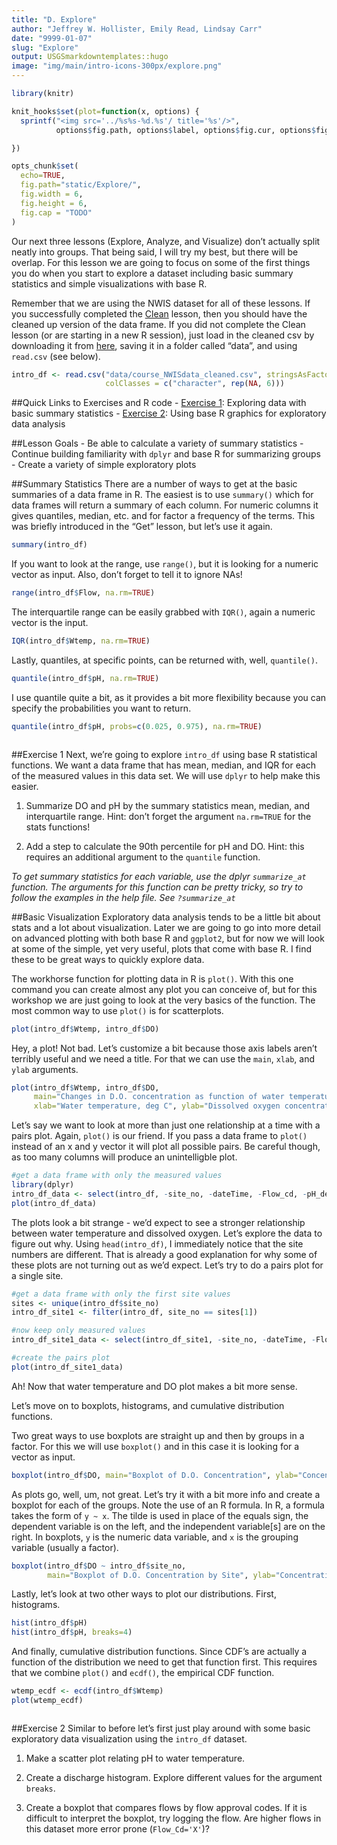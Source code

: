 ```yaml
---
title: "D. Explore"
author: "Jeffrey W. Hollister, Emily Read, Lindsay Carr"
date: "9999-01-07"
slug: "Explore"
output: USGSmarkdowntemplates::hugo
image: "img/main/intro-icons-300px/explore.png"
---
```


```r
library(knitr)

knit_hooks$set(plot=function(x, options) {
  sprintf("<img src='../%s%s-%d.%s'/ title='%s'/>", 
          options$fig.path, options$label, options$fig.cur, options$fig.ext, options$fig.cap)

})

opts_chunk$set(
  echo=TRUE,
  fig.path="static/Explore/",
  fig.width = 6,
  fig.height = 6,
  fig.cap = "TODO"
)
```

Our next three lessons (Explore, Analyze, and Visualize) don't actually split neatly into groups.  That being said, I will try my best, but there will be overlap.  For this lesson we are going to focus on some of the first things you do when you start to explore a dataset including basic summary statistics and simple visualizations with base R.

Remember that we are using the NWIS dataset for all of these lessons. If you successfully completed the [Clean](/intro-curriculum/clean) lesson, then you should have the cleaned up version of the data frame. If you did not complete the Clean lesson (or are starting in a new R session), just load in the cleaned csv by downloading it from [here](/intro-curriculum/data), saving it in a folder called "data", and using `read.csv` (see below).

```r
intro_df <- read.csv("data/course_NWISdata_cleaned.csv", stringsAsFactors = FALSE, 
                     colClasses = c("character", rep(NA, 6)))
```

##Quick Links to Exercises and R code
- [Exercise 1](#exercise-1): Exploring data with basic summary statistics
- [Exercise 2](#exercise-2): Using base R graphics for exploratory data analysis 

##Lesson Goals
- Be able to calculate a variety of summary statistics
- Continue building familiarity with `dplyr` and base R for summarizing groups
- Create a variety of simple exploratory plots

##Summary Statistics
There are a number of ways to get at the basic summaries of a data frame in R.  The easiest is to use `summary()` which for data frames will return a summary of each column.  For numeric columns it gives quantiles, median, etc. and for factor a frequency of the terms.  This was briefly introduced in the "Get" lesson, but let's use it again. 

```r
summary(intro_df)
```

If you want to look at the range, use `range()`, but it is looking for a numeric vector as input. Also, don't forget to tell it to ignore NAs!

```r
range(intro_df$Flow, na.rm=TRUE)
```

The interquartile range can be easily grabbed with `IQR()`, again a numeric vector is the input.

```r
IQR(intro_df$Wtemp, na.rm=TRUE)
```

Lastly, quantiles, at specific points, can be returned with, well, `quantile()`.

```r
quantile(intro_df$pH, na.rm=TRUE)
```

I use quantile quite a bit, as it provides a bit more flexibility because you can specify the probabilities you want to return.

```r
quantile(intro_df$pH, probs=c(0.025, 0.975), na.rm=TRUE)
```

```r
```

##Exercise 1
Next, we're going to explore `intro_df` using base R statistical functions. We want a data frame that has mean, median, and IQR for each of the measured values in this data set. We will use `dplyr` to help make this easier. 

1. Summarize DO and pH by the summary statistics mean, median, and interquartile range. Hint: don't forget the argument `na.rm=TRUE` for the stats functions!

2. Add a step to calculate the 90th percentile for pH and DO. Hint: this requires an additional argument to the `quantile` function. 

*To get summary statistics for each variable, use the dplyr `summarize_at` function. The arguments for this function can be pretty tricky, so try to follow the examples in the help file. See `?summarize_at`*


##Basic Visualization
Exploratory data analysis tends to be a little bit about stats and a lot about visualization.  Later we are going to go into more detail on advanced plotting with both base R and `ggplot2`, but for now we will look at some of the simple, yet very useful, plots that come with base R. I find these to be great ways to quickly explore data.  

The workhorse function for plotting data in R is `plot()`.  With this one command you can create almost any plot you can conceive of, but for this workshop we are just going to look at the very basics of the function. The most common way to use `plot()` is for scatterplots.  

```r
plot(intro_df$Wtemp, intro_df$DO)
```

Hey, a plot! Not bad. Let's customize a bit because those axis labels aren't terribly useful and we need a title. For that we can use the `main`, `xlab`, and `ylab` arguments.

```r
plot(intro_df$Wtemp, intro_df$DO,
     main="Changes in D.O. concentration as function of water temperature",
     xlab="Water temperature, deg C", ylab="Dissolved oxygen concentration, mg/L")
```

Let's say we want to look at more than just one relationship at a time with a pairs plot.  Again, `plot()` is our friend. If you pass a data frame to `plot()` instead of an x and y vector it will plot all possible pairs. Be careful though, as too many columns will produce an unintelligble plot. 

```r
#get a data frame with only the measured values
library(dplyr)
intro_df_data <- select(intro_df, -site_no, -dateTime, -Flow_cd, -pH_det_lim)
plot(intro_df_data)
```

The plots look a bit strange - we'd expect to see a stronger relationship between water temperature and dissolved oxygen. Let's explore the data to figure out why. Using `head(intro_df)`, I immediately notice that the site numbers are different. That is already a good explanation for why some of these plots are not turning out as we'd expect. Let's try to do a pairs plot for a single site.

```r
#get a data frame with only the first site values
sites <- unique(intro_df$site_no)
intro_df_site1 <- filter(intro_df, site_no == sites[1])

#now keep only measured values
intro_df_site1_data <- select(intro_df_site1, -site_no, -dateTime, -Flow_cd, -pH_det_lim)

#create the pairs plot
plot(intro_df_site1_data)
```

Ah! Now that water temperature and DO plot makes a bit more sense.

Let's move on to boxplots, histograms, and cumulative distribution functions.

Two great ways to use boxplots are straight up and then by groups in a factor. For this we will use `boxplot()` and in this case it is looking for a vector as input. 

```r
boxplot(intro_df$DO, main="Boxplot of D.O. Concentration", ylab="Concentration")
```

As plots go, well, um, not great.  Let's try it with a bit more info and create a boxplot for each of the groups. Note the use of an R formula. In R, a formula takes the form of `y ~ x`.  The tilde is used in place of the equals sign, the dependent variable is on the left, and the independent variable[s] are on the right. In boxplots, `y` is the numeric data variable, and `x` is the grouping variable (usually a factor).

```r
boxplot(intro_df$DO ~ intro_df$site_no, 
        main="Boxplot of D.O. Concentration by Site", ylab="Concentration")
```

Lastly, let's look at two other ways to plot our distributions.  First, histograms.

```r
hist(intro_df$pH)
hist(intro_df$pH, breaks=4)
```

And finally, cumulative distribution functions.  Since CDF's are actually a function of the distribution we need to get that function first.  This requires that we combine `plot()` and `ecdf()`, the empirical CDF function.

```r
wtemp_ecdf <- ecdf(intro_df$Wtemp)
plot(wtemp_ecdf)
```

```r
```

##Exercise 2
Similar to before let's first just play around with some basic exploratory data visualization using the `intro_df` dataset.

1. Make a scatter plot relating pH to water temperature. 

2. Create a discharge histogram. Explore different values for the argument `breaks`. 

3. Create a boxplot that compares flows by flow approval codes. If it is difficult to interpret the boxplot, try logging the flow. Are higher flows in this dataset more error prone (`Flow_Cd='X'`)?
